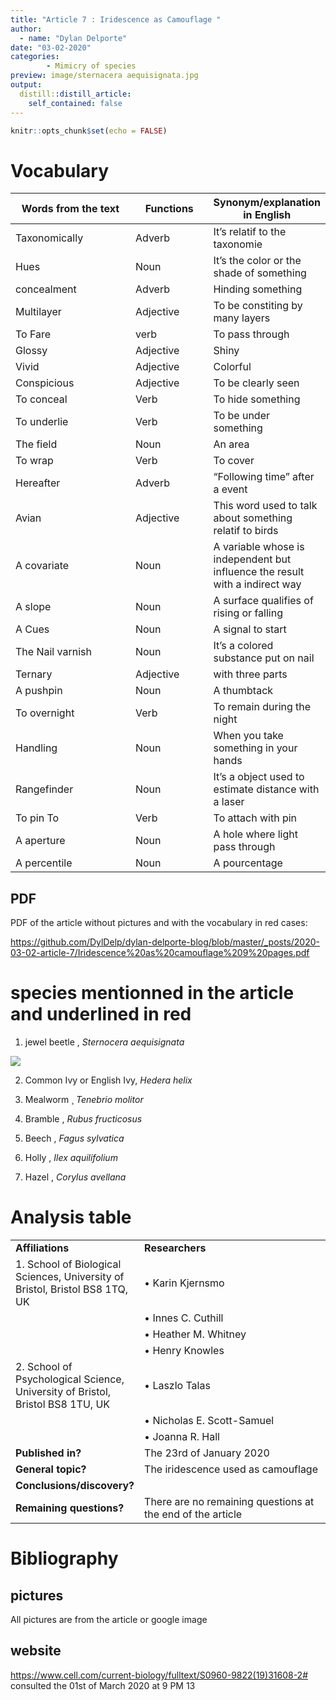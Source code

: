 ```yaml
---
title: "Article 7 : Iridescence as Camouflage "
author: 
  - name: "Dylan Delporte"
date: "03-02-2020"
categories:
        - Mimicry of species
preview: image/sternacera aequisignata.jpg 
output:
  distill::distill_article:
    self_contained: false
---
```


```r
knitr::opts_chunk$set(echo = FALSE)
```

# Vocabulary 

| Words from the text | Functions   |  Synonym/explanation in English |
| ------------------- | ------------|------------- |
| Taxonomically | Adverb | It's relatif to the taxonomie|
| Hues | Noun | It's the color or the shade of something| 
| concealment | Adverb | Hinding something|
| Multilayer | Adjective | To be constiting by many layers  |
|To Fare | verb | To pass through |
| Glossy | Adjective| Shiny| 
| Vivid | Adjective| Colorful|
| Conspicious | Adjective| To be clearly seen | 
| To conceal | Verb | To hide something|
| To underlie |Verb | To be under something | 
| The field | Noun| An area |
| To wrap| Verb| To cover | 
| Hereafter| Adverb | "Following time" after a event |
| Avian| Adjective| This word used to talk about something relatif to birds | 
| A covariate| Noun | A variable whose is independent but influence the result with a indirect way|
| A slope | Noun| A surface qualifies of rising or falling| 
| A Cues| Noun| A signal to start |
| The Nail varnish| Noun| It's a colored substance put on nail | 
| Ternary | Adjective| with three parts| 
| A pushpin | Noun| A thumbtack  |
| To overnight| Verb| To remain during the night |
| Handling  | Noun | When you take something in your hands| 
| Rangefinder| Noun | It's a object used to estimate distance with a laser |
|To pin To | Verb | To attach with pin |
| A aperture| Noun | A hole where light pass through | 
| A percentile | Noun| A pourcentage|

## PDF
PDF of the article without pictures and with the vocabulary in red cases:

<https://github.com/DylDelp/dylan-delporte-blog/blob/master/_posts/2020-03-02-article-7/Iridescence%20as%20camouflage%209%20pages.pdf>

# species mentionned in the article and underlined in red 

1) jewel beetle , _Sternocera aequisignata_

![](image/sternocera aequisignata.jpg)

2) Common Ivy or English Ivy,  _Hedera helix_ 



3) Mealworm ¸ _Tenebrio molitor_



4) Bramble , _Rubus fructicosus_



5) Beech , _Fagus sylvatica_



6) Holly , _Ilex aquilifolium_



7) Hazel , _Corylus avellana_



# Analysis table 

|                              |                                                                     |
| ---------------------------- | ------------------------------------------------------------------- |
| __Affiliations__        |   __Researchers__  |
| 1. School of Biological Sciences, University of Bristol, Bristol BS8 1TQ, UK | • Karin Kjernsmo
| |• Innes C. Cuthill |
| |• Heather M. Whitney |
| |• Henry Knowles| 
| 2. School of Psychological Science, University of Bristol, Bristol BS8 1TU, UK | • Laszlo Talas |
| | • Nicholas E. Scott-Samuel |
| | • Joanna R. Hall |
| __Published in?__                |   The 23rd of January 2020     |
| __General topic?__               | The iridescence used as camouflage |
| __Conclusions/discovery?__       | |
| __Remaining questions?__         | There are no remaining questions at the end of the article |

# Bibliography

## pictures

All pictures are from the article or google image

## website

<https://www.cell.com/current-biology/fulltext/S0960-9822(19)31608-2#>
consulted the 01st of March 2020 at 9 PM 13

